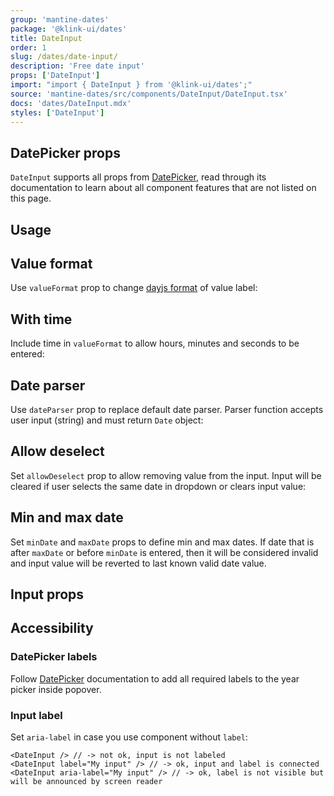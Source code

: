 ```yaml
---
group: 'mantine-dates'
package: '@klink-ui/dates'
title: DateInput
order: 1
slug: /dates/date-input/
description: 'Free date input'
props: ['DateInput']
import: "import { DateInput } from '@klink-ui/dates';"
source: 'mantine-dates/src/components/DateInput/DateInput.tsx'
docs: 'dates/DateInput.mdx'
styles: ['DateInput']
---
```



## DatePicker props

`DateInput` supports all props from [DatePicker](/dates/date-picker/),
read through its documentation to learn about all component features that are not listed on this page.

## Usage

<Demo data={DateInputDemos.usage} />

## Value format

Use `valueFormat` prop to change [dayjs format](https://day.js.org/docs/en/display/format) of value label:

<Demo data={DateInputDemos.format} />

## With time

Include time in `valueFormat` to allow hours, minutes and seconds to be entered:

<Demo data={DateInputDemos.time} />

## Date parser

Use `dateParser` prop to replace default date parser. Parser function accepts user input (string)
and must return `Date` object:

<Demo data={DateInputDemos.parser} />

## Allow deselect

Set `allowDeselect` prop to allow removing value from the input. Input will be cleared if
user selects the same date in dropdown or clears input value:

<Demo data={DateInputDemos.deselect} />

## Min and max date

Set `minDate` and `maxDate` props to define min and max dates. If date that is after `maxDate`
or before `minDate` is entered, then it will be considered invalid and input value will be reverted
to last known valid date value.

<Demo data={DateInputDemos.minMax} />

## Input props

<Demo data={DateInputDemos.configurator} />

## Accessibility

### DatePicker labels

Follow [DatePicker](/dates/date-picker/#accessibility) documentation
to add all required labels to the year picker inside popover.

### Input label

Set `aria-label` in case you use component without `label`:

```tsx
<DateInput /> // -> not ok, input is not labeled
<DateInput label="My input" /> // -> ok, input and label is connected
<DateInput aria-label="My input" /> // -> ok, label is not visible but will be announced by screen reader
```

